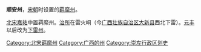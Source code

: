 '''顺安州'''，[[宋朝|宋朝]]时设置的[[羁縻州|羁縻州]]。

[[北宋|北宋]][[嘉祐|嘉祐]]中置羁縻州。[[治所|治所]]在雷火峒（今[[广西壮族自治区|广西壮族自治区]][[大新县|大新县]]西北下雷）。[[元丰_(北宋)|元丰]]以后改为[[下雷州|下雷州]]。

{{广西行政区划小作品}}
{{DEFAULTSORT:S}}
[[Category:北宋羁縻州|Category:北宋羁縻州]]
[[Category:广西的州|Category:广西的州]]
[[Category:崇左行政区划史|Category:崇左行政区划史]]
